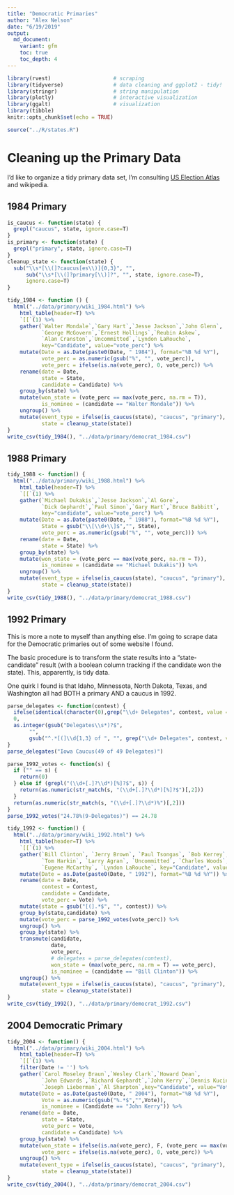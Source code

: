 ```yaml
---
title: "Democratic Primaries"
author: "Alex Nelson"
date: "6/19/2019"
output:
  md_document:
    variant: gfm
    toc: true
    toc_depth: 4
---
```


```r
library(rvest)                    # scraping
library(tidyverse)                # data cleaning and ggplot2 - tidy!
library(stringr)                  # string manipulation
library(plotly)                   # interactive visualization
library(ggalt)                    # visualization
library(tibble)
knitr::opts_chunk$set(echo = TRUE)
```

```r
source("../R/states.R")
```

# Cleaning up the Primary Data

I'd like to organize a tidy primary data set, I'm consulting [US Election Atlas](https://uselectionatlas.org/RESULTS/national.php?year=1992&off=0&elect=1&f=0) and wikipedia.

## 1984 Primary

```r
is_caucus <- function(state) {
  grepl("caucus", state, ignore.case=T)
}
is_primary <- function(state) {
  grepl("primary", state, ignore.case=T)
}
cleanup_state <- function(state) {
  sub("\\s*[\\(]?caucus[es\\)]{0,3}", "",
      sub("\\s*[\\(]?primary[\\)]?", "", state, ignore.case=T),
      ignore.case=T)
}
```


```r
tidy_1984 <- function () {
  html("../data/primary/wiki_1984.html") %>%
    html_table(header=T) %>%
    `[[`(1) %>%
    gather(`Walter Mondale`,`Gary Hart`,`Jesse Jackson`,`John Glenn`,
           `George McGovern`,`Ernest Hollings`,`Reubin Askew`,
           `Alan Cranston`,`Uncommitted`,`Lyndon LaRouche`,
           key="Candidate", value="vote_perc") %>%
    mutate(Date = as.Date(paste0(Date, " 1984"), format="%B %d %Y"),
           vote_perc = as.numeric(gsub("%", "", vote_perc)),
           vote_perc = ifelse(is.na(vote_perc), 0, vote_perc)) %>%
    rename(date = Date,
           state = State,
           candidate = Candidate) %>%
    group_by(state) %>%
    mutate(won_state = (vote_perc == max(vote_perc, na.rm = T)),
           is_nominee = (candidate == "Walter Mondale")) %>%
    ungroup() %>%
    mutate(event_type = ifelse(is_caucus(state), "caucus", "primary"),
           state = cleanup_state(state))
}
write_csv(tidy_1984(), "../data/primary/democrat_1984.csv")
```


## 1988 Primary

```r
tidy_1988 <- function() {
  html("../data/primary/wiki_1988.html") %>%
    html_table(header=T) %>%
    `[[`(1) %>%
    gather(`Michael Dukakis`,`Jesse Jackson`,`Al Gore`,
           `Dick Gephardt`,`Paul Simon`,`Gary Hart`,`Bruce Babbitt`,
           key="candidate", value="vote_perc") %>%
    mutate(Date = as.Date(paste0(Date, " 1988"), format="%B %d %Y"),
           State = gsub("\\[\\d+\\]$","", State),
           vote_perc = as.numeric(gsub("%", "", vote_perc))) %>%
    rename(date = Date,
           state = State) %>%
    group_by(state) %>%
    mutate(won_state = (vote_perc == max(vote_perc, na.rm = T)),
           is_nominee = (candidate == "Michael Dukakis")) %>%
    ungroup() %>%
    mutate(event_type = ifelse(is_caucus(state), "caucus", "primary"),
           state = cleanup_state(state))
}
write_csv(tidy_1988(), "../data/primary/democrat_1988.csv")
```

## 1992 Primary

This is more a note to myself than anything else. I'm going to scrape data for the Democratic primaries out of some website I found.

The basic procedure is to transform the state results into a "state-candidate" result (with a boolean column tracking if the candidate won the state). This, apparently, is tidy data.

One quirk I found is that Idaho, Minnessota, North Dakota, Texas, and Washington all had BOTH a primary AND a caucus in 1992.

```r
parse_delegates <- function(contest) {
  ifelse(identical(character(0),grep("\\d+ Delegates", contest, value = T)),
  0,
  as.integer(gsub("Delegates\\s*)?$",
       "",
       gsub("^.*[(]\\d{1,3} of ", "", grep("\\d+ Delegates", contest, value = T)))))
}
parse_delegates("Iowa Caucus(49 of 49 Delegates)")
```
```r
parse_1992_votes <- function(s) {
  if ("" == s) {
    return(0)
  } else if (grepl("(\\d+[.]?\\d*)[%]?$", s)) {
    return(as.numeric(str_match(s, "(\\d+[.]?\\d*)[%]?$")[,2]))
  }
  return(as.numeric(str_match(s, "(\\d+[.]?\\d*)%")[,2]))
}
parse_1992_votes("24.78%(9-Delegates)") == 24.78
```

```r
tidy_1992 <- function() {
  html("../data/primary/wiki_1992.html") %>%
    html_table(header=T) %>%
    `[[`(1) %>%
    gather(`Bill Clinton`, `Jerry Brown`, `Paul Tsongas`, `Bob Kerrey`,
           `Tom Harkin`, `Larry Agran`, `Uncommitted`, `Charles Woods`,
           `Eugene McCarthy`, `Lyndon LaRouche`, key="Candidate", value="Vote") %>%
    mutate(Date = as.Date(paste0(Date, " 1992"), format="%B %d %Y")) %>%
    rename(date = Date,
           contest = Contest,
           candidate = Candidate,
           vote_perc = Vote) %>%
    mutate(state = gsub("[(].*$", "", contest)) %>%
    group_by(state,candidate) %>%
    mutate(vote_perc = parse_1992_votes(vote_perc)) %>%
    ungroup() %>%
    group_by(state) %>%
    transmute(candidate,
              date,
              vote_perc,
              # delegates = parse_delegates(contest),
              won_state = (max(vote_perc, na.rm = T) == vote_perc),
              is_nominee = (candidate == "Bill Clinton")) %>%
    ungroup() %>%
    mutate(event_type = ifelse(is_caucus(state), "caucus", "primary"),
           state = cleanup_state(state))
}
write_csv(tidy_1992(), "../data/primary/democrat_1992.csv")
```

## 2004 Democratic Primary

```r
tidy_2004 <- function() {
  html("../data/primary/wiki_2004.html") %>%
    html_table(header=T) %>%
    `[[`(1) %>%
    filter(Date != '') %>%
    gather(`Carol Moseley Braun`,`Wesley Clark`,`Howard Dean`,
           `John Edwards`,`Richard Gephardt`,`John Kerry`,`Dennis Kucinich`,
           `Joseph Lieberman`,`Al Sharpton`,key="Candidate", value="Vote") %>%
    mutate(Date = as.Date(paste0(Date, " 2004"), format="%B %d %Y"),
           Vote = as.numeric(gsub("%.*$","",Vote)),
           is_nominee = (Candidate == "John Kerry")) %>%
    rename(date = Date,
           state = State,
           vote_perc = Vote,
           candidate = Candidate) %>%
    group_by(state) %>%
    mutate(won_state = ifelse(is.na(vote_perc), F, (vote_perc == max(vote_perc, na.rm=T))),
           vote_perc = ifelse(is.na(vote_perc), 0, vote_perc)) %>%
    ungroup() %>%
    mutate(event_type = ifelse(is_caucus(state), "caucus", "primary"),
           state = cleanup_state(state))
}
write_csv(tidy_2004(), "../data/primary/democrat_2004.csv")
```


